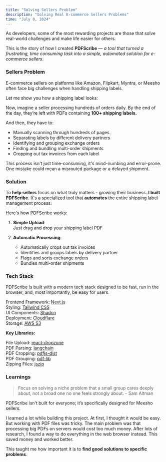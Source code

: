 ```yaml
---
title: "Solving Sellers Problem"
description: "Solving Real E-commerce Sellers Problems"
time: "July 8, 2024"
---
```


As developers, some of the most rewarding projects are those that solve real-world challenges and make life easier for others.

This is the story of how I created **PDFScribe** — _a tool that turned a frustrating, time consuming task into a simple, automated solution for e-commerce sellers._

### Sellers Problem

E-commerce sellers on platforms like Amazon, Flipkart, Myntra, or Meesho often face big challenges when handling shipping labels.

Let me show you how a shipping label looks:

<ImageShell imageUrl="https://utfs.io/f/lWdjoQZNCrBm4ssTKwUkTsHeXv5oEkiGU0ZL3Y6tNVIOycrd" />

Now, imagine a seller processing hundreds of orders daily. By the end of the day, they’re left with PDFs containing **100+ shipping labels.**

And then, they have to:

- Manually scanning through hundreds of pages
- Separating labels by different delivery partners
- Identifying and grouping exchange orders
- Finding and bundling multi-order shipments
- Cropping out tax invoices from each label

This process isn't just time-consuming, it's mind-numbing and error-prone. One mistake could mean a misrouted package or a delayed shipment.

### Solution

To **help sellers** focus on what truly matters - growing their business. **I built PDFScribe**. It's a specialized tool that **automates** the entire shipping label management process.

Here's how PDFScribe works:

<VideoViewer videoSrc="https://utfs.io/f/lWdjoQZNCrBmO0OuJyi6mBlLRiJbIKYn381vPNVU4WFXh0Ex" />

1. **Simple Upload**: <br/>
   Just drag and drop your shipping label PDF

2. **Automatic Processing**:

   - Automatically crops out tax invoices
   - Identifies and groups labels by delivery partner
   - Flags and sorts exchange orders
   - Bundles multi-order shipments

### Tech Stack

PDFScribe is built with a modern tech stack designed to be fast, run in the browser, and, most importantly, be easy for users.

Frontend Framework: [Next.js](https://nextjs.org)<br/>
Styling: [Tailwind CSS](https://tailwindcss.com)<br/>
UI Components: [Shadcn](https://ui.shadcn.com)<br/>
Deployment: [Cloudflare](https://cloudflare.com)<br/>
Storage: [AWS S3](https://aws.amazon.com/s3)<br/>

**Key Libraries:**

File Upload: [react-dropzone](https://www.npmjs.com/package/react-dropzone)<br/>
PDF Parsing: [langchain](https://www.npmjs.com/package/langchain)<br/>
PDF Cropping: [pdfjs-dist](https://www.npmjs.com/package/pdfjs-dist)<br/>
PDF Grouping: [pdf-lib](https://www.npmjs.com/package/pdf-lib)<br/>
Zipping Files: [jszip](https://www.npmjs.com/package/jszip)<br/>

### Learnings

> Focus on solving a niche problem that a small group cares deeply about, not a broad one no one feels strongly about. - Sam Altman

PDFScribe isn’t built for everyone; it’s specifically designed for Meesho sellers.

I learned a lot while building this project. At first, I thought it would be easy. But working with PDF files was tricky. The main problem was that processing big PDFs on servers would cost too much money. After lots of research, I found a way to do everything in the web browser instead. This saved money and worked better.

This taught me how important it is to **find good solutions to specific problems**.
